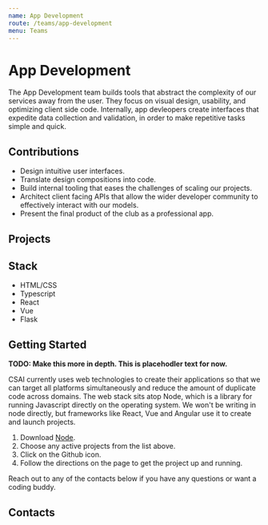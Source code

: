 ```yaml
---
name: App Development
route: /teams/app-development
menu: Teams
---
```



# App Development

The App Development team builds tools that abstract the complexity of our services away from the user. They focus on visual design, usability, and optimizing client side code. Internally, app devleopers create interfaces that expedite data collection and validation, in order to make repetitive tasks simple and quick.

## Contributions

- Design intuitive user interfaces.
- Translate design compositions into code.
- Build internal tooling that eases the challenges of scaling our projects.
- Architect client facing APIs that allow the wider developer community to effectively interact with our models.
- Present the final product of the club as a professional app.

## Projects

<InlineFlex>
  <Project
    title="Nimbus Chat"
    description="A simple chatbot for the Nimbus assistant"
    githubLink="https://github.com/calpoly-csai/nimbus-chat"
    liveLink="https://nimbus.calpolycsai.com/"
  />
  <Project
    title="CSAI Recorder"
    description="A data collection application for virtual assistants"
    githubLink="https://github.com/calpoly-csai/csai-recorder"
    liveLink="https://www.csai.app/"
  />
  <Project
    title="Nimbus Validator"
    description="A quality assurance app for the Nimbus knowledge base"
    githubLink="https://github.com/calpoly-csai/nimbus-validator-app"
  />
</InlineFlex>

## Stack

- HTML/CSS
- Typescript
- React
- Vue
- Flask

## Getting Started

**TODO: Make this more in depth. This is placehodler text for now.**

CSAI currently uses web technologies to create their applications so that we can target all platforms simultaneously and reduce the amount of duplicate code across domains. The web stack sits atop Node, which is a library for running Javascript directly on the operating system. We won't be writing in node directly, but frameworks like React, Vue and Angular use it to create and launch projects.

1. Download [Node](https://nodejs.org/en/).
2. Choose any active projects from the list above.
3. Click on the Github icon.
4. Follow the directions on the page to get the project up and running.

Reach out to any of the contacts below if you have any questions or want a coding buddy.

## Contacts

<InlineFlex>
  <Contact
    name="John Waidhofer"
    description="App Dev Lead"
    github="waidhoferj"
  />
</InlineFlex>
